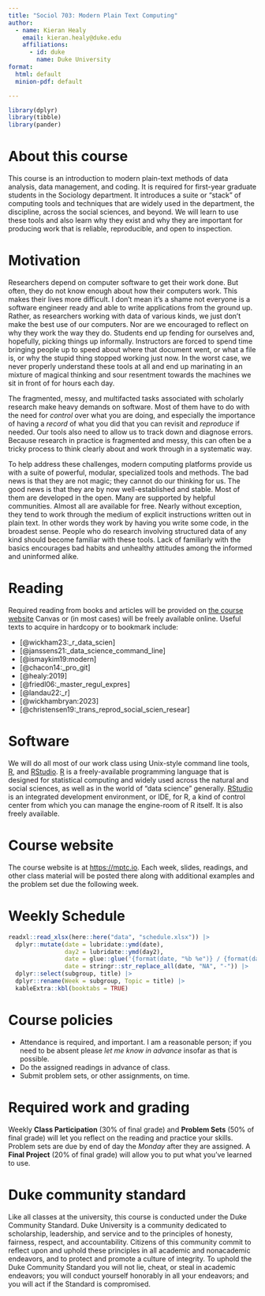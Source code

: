```yaml
---
title: "Sociol 703: Modern Plain Text Computing" 
author:
  - name: Kieran Healy
    email: kieran.healy@duke.edu
    affiliations: 
      - id: duke
        name: Duke University
format:
  html: default
  minion-pdf: default

---
```


```r
library(dplyr)
library(tibble)
library(pander)
```

# About this course

This course is an introduction to modern plain-text methods of data analysis, data management, and coding. It is required for first-year graduate students in the Sociology department. It introduces a suite or "stack" of computing tools and techniques that are widely used in the department, the discipline, across the social sciences, and beyond. We will learn to use these tools and also learn why they exist and why they are important for producing work that is reliable, reproducible, and open to inspection. 

# Motivation 

Researchers depend on computer software to get their work done. But often, they do not know enough about how their computers work. This makes their lives more difficult. I don't mean it's a shame not everyone is a software engineer ready and able to write applications from the ground up. Rather, as researchers working with data of various kinds, we just don't make the best use of our computers. Nor are we encouraged to reflect on why they work the way they do. Students end up fending for ourselves and, hopefully, picking things up informally. Instructors are forced to spend time bringing people up to speed about where that document went, or what a file is, or why the stupid thing stopped working just now. In the worst case, we never properly understand these tools at all and end up marinating in an mixture of magical thinking and sour resentment towards the machines we sit in front of for hours each day.

The fragmented, messy, and multifacted tasks associated with scholarly research make heavy demands on software. Most of them have to do with the need for *control* over what you are doing, and especially the importance of having a *record* of what you did that you can revisit and *reproduce* if needed. Our tools also need to allow us to track down and diagnose errors. Because research in practice is fragmented and messy, this can often be a tricky process to think clearly about and work through in a systematic way.

To help address these challenges, modern computing platforms provide us with a suite of powerful, modular, specialized tools and methods. The bad news is that they are not magic; they cannot do our thinking for us. The good news is that they are by now well-established and stable. Most of them are developed in the open. Many are supported by helpful communities. Almost all are available for free. Nearly without exception, they tend to work through the medium of explicit instructions written out in plain text. In other words they work by having you write some code, in the broadest sense. People who do research involving structured data of any kind should become familiar with these tools. Lack of familiarly with the basics encourages bad habits and unhealthy attitudes among the informed and uninformed alike.



# Reading

Required reading from books and articles will be provided on [the course website](https://mptc.io) Canvas or (in most cases) will be freely available online. Useful texts to acquire in hardcopy or to bookmark include:

- [@wickham23:_r_data_scien] 
- [@janssens21:_data_science_command_line]
- [@ismaykim19:modern]
- [@chacon14:_pro_git]
- [@healy:2019] 
- [@friedl06:_master_regul_expres]
- [@landau22:_r]
- [@wickhambryan:2023]
- [@christensen19:_trans_reprod_social_scien_resear]

# Software

We will do all most of our work class using Unix-style command line tools, 
[R](https://cran.r-project.org/), and  [RStudio](https://www.rstudio.com/). [R](https://cran.r-project.org/) is a freely-available programming language that is designed for statistical computing and widely used across the natural and social sciences, as well as in the world of "data science" generally. [RStudio](https://www.rstudio.com/) is an integrated development environment, or IDE, for R, a kind of control center from which you can manage the engine-room
of R itself. It is also freely available. 

# Course website

The course website is at <https://mptc.io>. Each week, slides, readings, and other class material will be posted there along with additional examples and the problem set due the following week.

# Weekly Schedule

```r
readxl::read_xlsx(here::here("data", "schedule.xlsx")) |> 
  dplyr::mutate(date = lubridate::ymd(date), 
                day2 = lubridate::ymd(day2),
                date = glue::glue('{format(date, "%b %e")} / {format(day2, "%b %e")}'), 
                date = stringr::str_replace_all(date, "NA", "-")) |> 
  dplyr::select(subgroup, title) |> 
  dplyr::rename(Week = subgroup, Topic = title) |> 
  kableExtra::kbl(booktabs = TRUE)
```


# Course policies

- Attendance is required, and important. I am a reasonable person; if you need to be absent please _let me know in advance_ insofar as that is possible.
- Do the assigned readings in advance of class.
- Submit problem sets, or other assignments, on time.

# Required work and grading

Weekly **Class Participation** (30% of final grade) and **Problem Sets** (50% of final grade) will let you reflect on the reading and practice your skills. Problem sets are due by end of day the _Monday_ after they are assigned. A **Final Project** (20% of final grade) will allow you to put what you've learned to use. 


# Duke community standard

Like all classes at the university, this course is conducted under the Duke
Community Standard. Duke University is a community dedicated to scholarship,
leadership, and service and to the principles of honesty, fairness, respect, and accountability. Citizens of this community commit to reflect upon and uphold these principles in all academic and nonacademic endeavors, and to protect and promote a culture of integrity. To uphold the Duke Community Standard you will
not lie, cheat, or steal in academic endeavors; you will conduct yourself
honorably in all your endeavors; and you will act if the Standard is
compromised.
